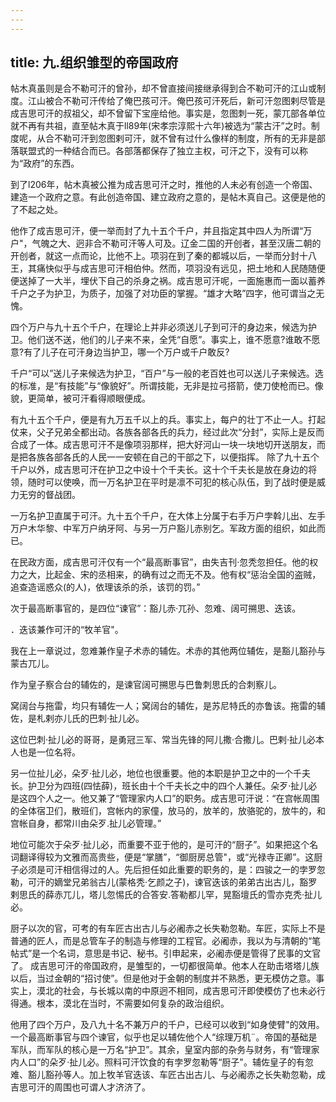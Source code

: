 ```yaml
---
---
---
```

title: 九.组织雏型的帝国政府
---



帖木真虽则是合不勒可汗的曾孙，却不曾直接间接继承得到合不勒可汗的江山或制度。江山被合不勒可汗传给了俺巴孩可汗。俺巴孩可汗死后，新可汗忽图剌尽管是成吉思可汗的叔祖父，却不曾留下宝座给他。事实是，忽图刺一死，蒙兀部各单位就不再有共祖，直至帖木真于ll89年(宋孝宗淳熙十六年)被选为“蒙古汗”之时。制度呢，从合不勒可汗到忽图剌可汗，就不曾有过什么像样的制度，所有的无非是部落联盟式的一种结合而已。各部落都保存了独立主权，可汗之下，没有可以称为“政府”的东西。

到了l206年，帖木真被公推为成吉思可汗之时，推他的人未必有创造一个帝国、建造一个政府之意。有此创造帝国、建立政府之意的，是帖木真自己。这便是他的了不起之处。

他作了成吉思可汗，便一举而封了九十五个千户，并且指定其中四人为所谓“万户"，气魄之大、迥非合不勒可汗等人可及。辽金二国的开创者，甚至汉唐二朝的开创者，就这一点而论，比他不上。项羽在到了秦的都城以后，一举而分封十八王，其痛快似乎与成吉思可汗相伯仲。然而，项羽没有远见，把土地和人民随随便便送掉了一大半，埋伏下自己的杀身之祸。成吉思可汗呢，一面施惠而一面以蓄养千户之子为护卫，为质子，加强了对功臣的掌握。“雄才大略”四字，他可谓当之无愧。

四个万户与九十五个千户，在理论上并非必须送儿子到可汗的身边来，候选为护卫。他们送不送，他们的儿子来不来，全凭“自愿”。事实上，谁不愿意?谁敢不愿意?有了儿子在可汗身边当护卫，哪一个万户或千户敢反?

千户“可以”送儿子来候选为护卫，“百户”与一般的老百姓也可以送儿子来候选。选的标准，是“有技能”与“像貌好”。所谓技能，无非是拉弓搭箭，使刀使枪而已。像貌，更简单，被可汗看得顺眼便成。

有九十五个千户，便是有九万五千以上的兵。事实上，每户的壮丁不止一人。打起仗来，父子兄弟全都出动。各族各部各氏的兵力，经过此次“分封”，实际上是反而合成了一体。成吉思可汗不是像项羽那样，把大好河山一块一块地切开送朋友，而是把各族各部各氏的人民一一安顿在自己的干部之下，以便指挥。 除了九十五个千户以外，成吉思可汗在护卫之中设十个千夫长。这十个千夫长是放在身边的将领，随时可以使唤，而一万名护卫在平时是凛不可犯的核心队伍，到了战时便是威力无穷的督战团。

一万名护卫直属于可汗。九十五个千户，在大体上分属于右手万户孛斡儿出、左手万户木华黎、中军万户纳牙阿、与另一万户豁儿赤别乞。军政方面的组织，如此而已。

在民政方面，成吉思可汗仅有一个“最高断事官”，由失吉刊·忽秃忽担任。他的权力之大，比起金、宋的丞相来，的确有过之而无不及。他有权“惩治全国的盗贼，追查造谣惑众(的人)，依理该杀的杀，该罚的罚。”

次于最高断事官的，是四位“谏官”：豁儿赤·兀孙、忽难、阔可搠思、迭该。

．迭该兼作可汗的“牧羊官"。

我在上一章说过，忽难兼作皇子术赤的辅佐。术赤的其他两位辅佐，是豁儿豁孙与蒙古兀儿。

作为皇子察合台的辅佐的，是谏官阔可搠思与巴鲁刺思氏的合刺察儿。

窝阔台与拖雷，均只有辅佐一人；窝阔台的辅佐，是苏尼特氏的亦鲁该。拖雷的辅佐，是札剌亦儿氏的巴刺·扯儿必。

这位巴刺·扯儿必的哥哥，是勇冠三军、常当先锋的阿儿撒·合撒儿。巴剌·扯儿必本人也是一位名将。

另一位扯儿必，朵歹·扯儿必，地位也很重要。他的本职是护卫之中的一个千夫长。护卫分为四班(四怯薛)，班长由十个千夫长之中的四个人兼任。朵歹·扯儿必是这四个人之一。他又兼了“管理家内人口”的职务。成吉思可汗说：“在宫帐周围的全体宿卫们，散班们，宫帐内的家僮，放马的，放羊的，放骆驼的，放牛的，和宫帐自身，都常川由朵歹.扯儿必管理。”

地位可能次于朵歹·扯儿必，而重要不亚于他的，是可汗的“厨子”。如果把这个名词翻译得较为文雅而高贵些，便是“掌膳”，“御厨房总管"，或“光禄寺正卿”。这厨子必须是可汗相信得过的人。先后担任如此重要的职务的，是：四骏之一的孛罗忽勒，可汗的嫡堂兄弟翁古儿(蒙格秃·乞颜之子)，谏官迭该的弟弟古出古儿，豁罗剌思氏的薛赤兀儿，塔儿忽惕氏的合答安.答勒都儿罕，晃豁壇氏的雪亦克秃·扯儿必。

厨子以次的官，可考的有车匠古出古儿与必阇赤之长失勒忽勒。车匠，实际上不是普通的匠人，而是总管车子的制造与修理的工程官。必阇赤，我以为与清朝的“笔帖式”是一个名词，意思是书记、秘书。引申起来，必阇赤便是管得了民事的文官了。 成吉思可汗的帝国政府，是雏型的，一切都很简单。他本人在助击塔塔儿族以后，当过金朝的“招讨使”。但是他对于金朝的制度并不熟悉，更无模仿之意。事实上，漠北的社会，与长城以南的中原迥不相同，成吉思可汗即使模仿了也未必行得通。根本，漠北在当时，不需要如何复杂的政治组织。

他用了四个万户，及八九十名不兼万户的千户，已经可以收到“如身使臂"的效用。一个最高断事官与四个谏官，似乎也足以辅佐他个人“综理万机¨。帝国的基础是军队，而军队的核心是一万名“护卫”。其余，皇室内部的杂务与财务，有“管理家内人口”的朵歹·扯儿必。照料可汗饮食的有孛罗忽勒等“厨子"。辅佐皇子的有忽难、豁儿豁孙等人。加上牧羊官迭该、车匠古出古儿、与必阇赤之长失勒忽勒，成吉思可汗的周围也可谓人才济济了。